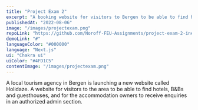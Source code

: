 ```yaml
---
title: "Project Exam 2"
excerpt: "A booking website for visitors to Bergen to be able to find hotels, B&Bs and guesthouses."
publishedAt: "2022-08-06"
image: "/images/projectexam.png"
repoLink: "https://github.com/Noroff-FEU-Assignments/project-exam-2-ineaw"
demoLink: "#"
languageColor: "#000000"
language: "Next.js"
ui: "Chakra ui"
uiColor: "#4FD1C5"
contentImage: "/images/projectexam.png"
---
```


A local tourism agency in Bergen is launching a new website called Holidaze. A website for visitors to the area to be able to find hotels, B&Bs and guesthouses, and for the accommodation owners to receive enquiries in an authorized admin section.


